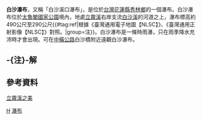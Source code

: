 
{{Infobox waterfall
| name = 白沙瀑布
| photo = Baisha falls.jpg
| photo_width = 275
| photo_caption = 於中橫眺望白沙瀑布。
| map =
| map_width =
| lat_d = |lat_m = |lat_s = |lat_NS =
| long_d = |long_m = |long_s = |long_EW =
| region =
| source =
| coords_ref = {{座標|24|9|59.95|N|121|35|10.35|E|}}
| location = [[台灣|台灣]][[花蓮縣|花蓮縣]][[秀林鄉|秀林鄉]]
| type = 時雨瀑
| elevation = 490～290公尺
| height = 200公尺
| height_longest = 200公尺
| number_drops = 1
| width =
| average_width =
| watercourse = [[立霧溪|立霧溪]] - [[白沙溪|白沙溪]]
| average_flow =
| world_rank =
}}
'''白沙瀑布'''，又稱「白沙溪口瀑布」，是位於[[台灣|台灣]][[花蓮縣|花蓮縣]][[秀林鄉|秀林鄉]]的一個瀑布。白沙瀑布位於[[太魯閣國家公園|太魯閣國家公園]]境內，地處[[立霧溪|立霧溪]]右岸支流[[白沙溪|白沙溪]]的河道之上，瀑布標高約490公尺至290公尺{{#tag:ref|根據《臺灣通用電子地圖【NLSC】》、《臺灣通用正射影像【NLSC】》對照。|group=注}}。白沙瀑布是一條時雨瀑，只在雨季降水充沛時才會出現。可在[[中橫公路|中橫公路]]白沙橋附近遠觀白沙瀑布。

== -{注}-解 ==
{{reflist|group=注}}

==參考資料==
[https://web.archive.org/web/20160404063612/http://www.taroko.gov.tw/zhTW/Content.aspx?tm=3&mm=2&sm=0&page=1#up  立霧溪之美]

{{台灣瀑布}}

[[Category:花蓮縣瀑布|H]]
[[Category:秀林鄉地理|瀑布]]